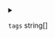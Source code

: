 
<details>
<summary>

`tags`  <span class="config-field-type">string[]</span> 

</summary>

Tags is an array that specifies all tags that should be build during
the build process. If this is empty, devspace will generate a random tag

</details>
